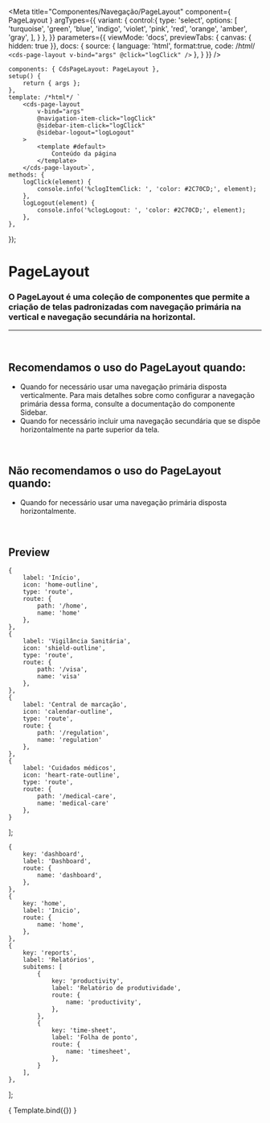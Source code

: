 
<Meta
	title="Componentes/Navegação/PageLayout"
	component={ PageLayout }
	argTypes={{
		variant: {
			control:{
				type: 'select',
				options: [
					'turquoise',
					'green',
					'blue',
					'indigo',
					'violet',
					'pink',
					'red',
					'orange',
					'amber',
					'gray',
				],
			}
		},
	}}
	parameters={{
		viewMode: 'docs',
		previewTabs: { canvas: { hidden: true }},
		docs: {
			source: {
				language: 'html',
				format:true,
				code: /*html*/
`<cds-page-layout
	v-bind="args"
	@click="logClick"
/>`
			},
		}
	}}
/>

	components: { CdsPageLayout: PageLayout },
	setup() {
		return { args };
	},
	template: /*html*/ `
		<cds-page-layout
			v-bind="args"
			@navigation-item-click="logClick"
			@sidebar-item-click="logClick"
			@sidebar-logout="logLogout"
		>
			<template #default>
				Conteúdo da página
			</template>
		</cds-page-layout>`,
	methods: {
		logClick(element) {
			console.info('%clogItemClick: ', 'color: #2C70CD;', element);
		},
		logLogout(element) {
			console.info('%clogLogout: ', 'color: #2C70CD;', element);
		},
	},
});

# PageLayout

### O PageLayout é uma coleção de componentes que permite a criação de telas padronizadas com navegação primária na vertical e navegação secundária na horizontal.
---
<br />

## Recomendamos o uso do PageLayout quando:
- Quando for necessário usar uma navegação primária disposta verticalmente. Para mais detalhes sobre como configurar a navegação primária dessa forma, consulte a documentação do componente Sidebar.
- Quando for necessário incluir uma navegação secundária que se dispõe horizontalmente na parte superior da tela.

<br />

## Não recomendamos o uso do PageLayout quando:
- Quando for necessário usar uma navegação primária disposta horizontalmente.

<br />

## Preview

	{
		label: 'Início',
		icon: 'home-outline',
		type: 'route',
		route: {
			path: '/home',
			name: 'home'
		},
	},
	{
		label: 'Vigilância Sanitária',
		icon: 'shield-outline',
		type: 'route',
		route: {
			path: '/visa',
			name: 'visa'
		},
	},
	{
		label: 'Central de marcação',
		icon: 'calendar-outline',
		type: 'route',
		route: {
			path: '/regulation',
			name: 'regulation'
		},
	},
	{
		label: 'Cuidados médicos',
		icon: 'heart-rate-outline',
		type: 'route',
		route: {
			path: '/medical-care',
			name: 'medical-care'
		},
	}
];

	{
		key: 'dashboard',
		label: 'Dashboard',
		route: {
			name: 'dashboard',
		},
	},
	{
		key: 'home',
		label: 'Inicio',
		route: {
			name: 'home',
		},
	},
	{
		key: 'reports',
		label: 'Relatórios',
		subitems: [
			{
				key: 'productivity',
				label: 'Relatório de produtividade',
				route: {
					name: 'productivity',
				},
			},
			{
				key: 'time-sheet',
				label: 'Folha de ponto',
				route: {
					name: 'timesheet',
				},
			}
		],
	},
];

<Canvas>
	<Story
		name="PageLayout"
		args={{
			variant: 'indigo',
			light: true,
			user: {
				name: 'Joana Mendes',
				role: 'Administradora',
				picture: 'https://this-person-does-not-exist.com/img/avatar-gen83fa18cdcd216e7220794a23e76fe0dc.jpg',
			},
			collapsibleSideBar: true,
			sideBarItems,
			sideBarActiveItem: sideBarItems[2],
			navigationActiveItem: navigationItems[1],
			navigationItems,
			logos: {
				default: 'https://framerusercontent.com/images/cF8DHaPnyhgullDGcpLnyXwGUp4.png',
				collapsed: 'https://i.imgur.com/aNrsz0h.png',
			},
		}}
	>
		{ Template.bind({}) }
	</Story>
</Canvas>

<ArgsTable story="PageLayout" />

